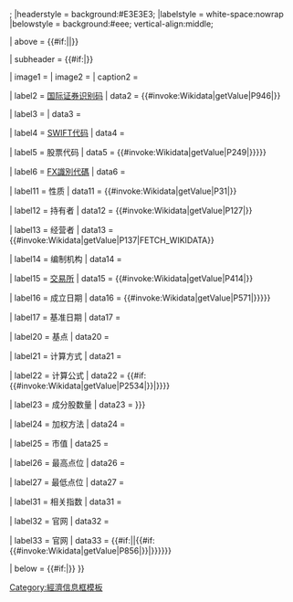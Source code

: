{{Infobox
| bodyclass    = vcard
| bodystyle = width:{{#if:{{{box_width|}}}|{{{box_width|}}}|300px}}; 
|headerstyle = background:#E3E3E3;
|labelstyle = white-space:nowrap
|belowstyle = background:#eee; vertical-align:middle;

| above     = {{#if:{{{name|}}}{{{指数中文名称|}}}|{{{name|}}}{{{指数中文名称|}}}|{{PAGENAME}}}}

| subheader   = {{#if:{{{指数英文名称|}}}{{{native_name|}}}|{{{native_name|}}}{{{指数英文名称|}}}}}

| image1     = {{{logo|}}}
| image2     = {{{image|}}}
| caption2   = {{{caption|}}}

| label2    = [[国际证券识别码]]
| data2     = {{#invoke:Wikidata|getValue|P946|{{{ISIN|FETCH_WIKIDATA}}}}}

| label3    = {{tsl|en|ISO 10383|证券和相关金融手段兑换和市场识别的代码|ISO 10383代码}}
| data3     = {{{ISO 10383|}}}

| label4    = [[ISO 9362|SWIFT代码]]
| data4     = {{{SWIFT|}}}

| label5    = 股票代码
| data5     = {{#invoke:Wikidata|getValue|P249|{{{code|{{{指数代码|FETCH_WIKIDATA}}}}}}}}

| label6    = [[金融資訊交換協定|FX識別代碼]]
| data6     = {{{FX|}}}

| label11     = 性质
| data11     = {{#invoke:Wikidata|getValue|P31|{{{cap_level|FETCH_WIKIDATA}}}}}

| label12     = 持有者
| data12     = {{#invoke:Wikidata|getValue|P127|{{{owner|FETCH_WIKIDATA}}}}}

| label13     = 经营者
| data13     = {{#invoke:Wikidata|getValue|P137|FETCH_WIKIDATA}}

| label14     = 编制机构
| data14     = {{{编制机构|}}}

| label15     = [[證券交易所|交易所]]
| data15     = {{#invoke:Wikidata|getValue|P414|{{{exchanges|FETCH_WIKIDATA}}}}}

| label16     = 成立日期
| data16     = {{#invoke:Wikidata|getValue|P571|{{{发布日期|{{{foundation|FETCH_WIKIDATA}}}}}}}}

| label17     = 基准日期
| data17     = {{{基日|}}}

| label20     = 基点
| data20     = {{{基点|}}}

| label21     = 计算方式
| data21     = {{{calculation|}}}

| label22     = 计算公式
| data22     = {{#if:{{#invoke:Wikidata|getValue|P2534|{{{formula|FETCH_WIKIDATA}}}}}|{{Math|{{#invoke:Wikidata|getValue|P2534|{{{formula|FETCH_WIKIDATA}}}}}}}}}

| label23     = 成分股数量
| data23     = {{{成分股数量|{{{constituents|}}}}}}

| label24     = 加权方法
| data24     = {{{weighting|}}}

| label25     = 市值
| data25     = {{{mcap|}}}

| label26     = 最高点位
| data26     = {{{最高点位|}}}

| label27     = 最低点位
| data27     = {{{最低点位|}}}

| label31     = 相关指数
| data31     = {{{related|}}}

| label32     = 官网
| data32     = {{{homepage|}}}

| label33     = 官网
| data33     = {{#if:{{{homepage|}}}||{{#if:{{#invoke:Wikidata|getValue|P856|{{{homepage|FETCH_WIKIDATA}}}}}|{{URL|{{#invoke:Wikidata|getValue|P856|{{{homepage|FETCH_WIKIDATA}}}}}}}}}}}

| below = {{#if:{{{统计截止日期|}}}|{{Small|（本表数据截至{{{统计截止日期|}}}）}}}}
}}<noinclude>
{{documentation}}
[[Category:經濟信息框模板‎]]
</noinclude>